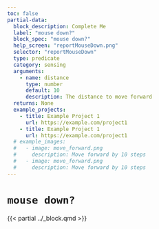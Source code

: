 ```yaml
---
toc: false
partial-data:
  block_description: Complete Me
  label: "mouse down?"
  block_spec: "mouse down?"
  help_screen: "reportMouseDown.png"
  selector: "reportMouseDown"
  type: predicate
  category: sensing
  arguments:
    - name: distance
      type: number
      default: 10
      description: The distance to move forward
  returns: None
  example_projects:
    - title: Example Project 1
      url: https://example.com/project1
    - title: Example Project 1
      url: https://example.com/project1
  # example_images:
  #   - image: move_forward.png
  #     description: Move forward by 10 steps
  #   - image: move_forward.png
  #     description: Move forward by 10 steps
---
```


# `mouse down?` { .unnumbered }

{{< partial ../_block.qmd >}}
